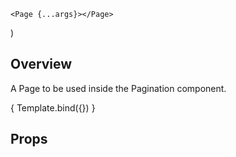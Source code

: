 

<Meta 
    title="Components/Pagination/Page" 
    component={Page}
/>

    <Page {...args}></Page>
) 

<HeaderSimple title='Page' />

## Overview

A Page to be used inside the Pagination component.

<Canvas>
    <Story
    name = "Overview"
    args = {{
        children: 'Page'
    }}>
        { Template.bind({}) }
    </Story>
</Canvas>

## Props

<ArgsTable story="Overview" />
